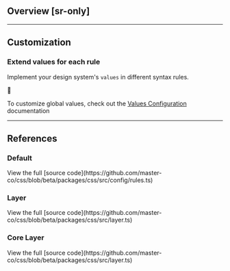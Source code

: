 ## Overview [sr-only]
<Overview />

---

## Customization
### Extend values for each rule
Implement your design system's `values` in different syntax rules.

🚧

To customize global values, check out the [Values Configuration](/docs/values) documentation

---

## References
### Default
<Default />
View the full [source code](https://github.com/master-co/css/blob/beta/packages/css/src/config/rules.ts)

### Layer
<LayerReference />
View the full [source code](https://github.com/master-co/css/blob/beta/packages/css/src/layer.ts)

### Core Layer
<CoreLayerReference />
View the full [source code](https://github.com/master-co/css/blob/beta/packages/css/src/layer.ts)